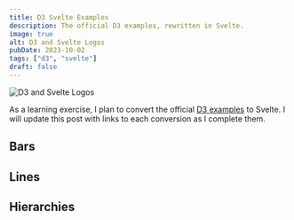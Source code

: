 ```yaml
---
title: D3 Svelte Examples
description: The official D3 examples, rewritten in Svelte.
image: true
alt: D3 and Svelte Logos
pubDate: 2023-10-02
tags: ["d3", "svelte"]
draft: false
---
```



![D3 and Svelte Logos](./_assets/d3-svelte.png)

As a learning exercise, I plan to convert the official [D3
examples](https://observablehq.com/@d3/gallery) to Svelte. I will update this
post with links to each conversion as I complete them.

## Bars

<Plots tag="bars" />

## Lines

<Plots tag="lines" />

## Hierarchies

<Plots tag="hierarchies" />
